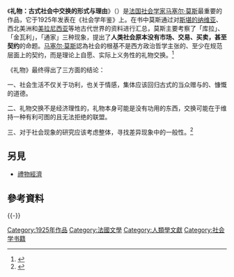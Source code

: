 {{Onesource|time=2020-07-19T03:31:03+00:00}}
《'''礼物：古式社会中交换的形式与理由'''》（{{lang-fr|''Essai sur le don：Forme et raison de l'échange dans les sociétés archaïques''}}）是[[法国|法国]][[社会学家|社会学家]][[马瑟·牟斯|马塞尔·莫斯]]最重要的作品，它于1925年发表在《社会学年鉴》上。在书中莫斯通过对[[斯堪的纳维亚|斯堪的纳维亚]]、西北美洲和[[美拉尼西亚|美拉尼西亚]]等地古代世界的资料进行汇总，莫斯主要考察了「库拉」、「金瓦利」，「通家」三种现象，提出了'''人类社会原本没有市场、交易、买卖，甚至契约'''的命题。[[马瑟·牟斯|马塞尔·莫斯]]認為社会的根基不是西方政治哲学主张的、至少在规范层面上的契约，而是理论上自愿、实际上义务性的礼物交换。<ref>{{Cite book|edition=第一版|chapter=中译本导言|url=https://www.worldcat.org/oclc/1020383367|publisher=商务印书馆|date=2016|location=Beijing|isbn=978-7-100-11710-4|oclc=1020383367|last=莫斯 (Mauss, Marcel)|last2=|title=礼物——古式社会中交换的形式与理由|first=|year=|pages=|access-date=2020-07-18|archive-date=2020-07-20|archive-url=https://web.archive.org/web/20200720013823/https://www.worldcat.org/oclc/1020383367|dead-url=no}}</ref>

《礼物》最终得出了三方面的结论：

一、社会生活不仅关于功利，也关于情感，集体应该回归古式的当众赠与的、慷慨的道德。

二、礼物交换不是经济理性的，礼物本身可能是没有功用的东西，交换可能在于维持一种有利可图的且无法拒绝的联盟。

三、对于社会现象的研究应该考虑整体，寻找差异现象中的一般性。<ref>{{Cite book|edition=第一版|chapter=第四章：结论|url=https://www.worldcat.org/oclc/1020383367|publisher=商务印书馆|date=2016|location=Beijing|isbn=978-7-100-11710-4|oclc=1020383367|last=莫斯 (Mauss, Marcel)|last2=|title=礼物——古式社会中交换的形式与理由|first=|year=|pages=|access-date=2020-07-18|archive-date=2020-07-20|archive-url=https://web.archive.org/web/20200720013823/https://www.worldcat.org/oclc/1020383367|dead-url=no}}</ref>

== 另見 ==
* [[禮物經濟|禮物經濟]]

== 參考資料 ==
{{reflist}}
{{-}}
{{社会学小作品}}

[[Category:1925年作品|Category:1925年作品]]
[[Category:法國文學|Category:法國文學]]
[[Category:人類學文獻|Category:人類學文獻]]
[[Category:社会学书籍|Category:社会学书籍]]